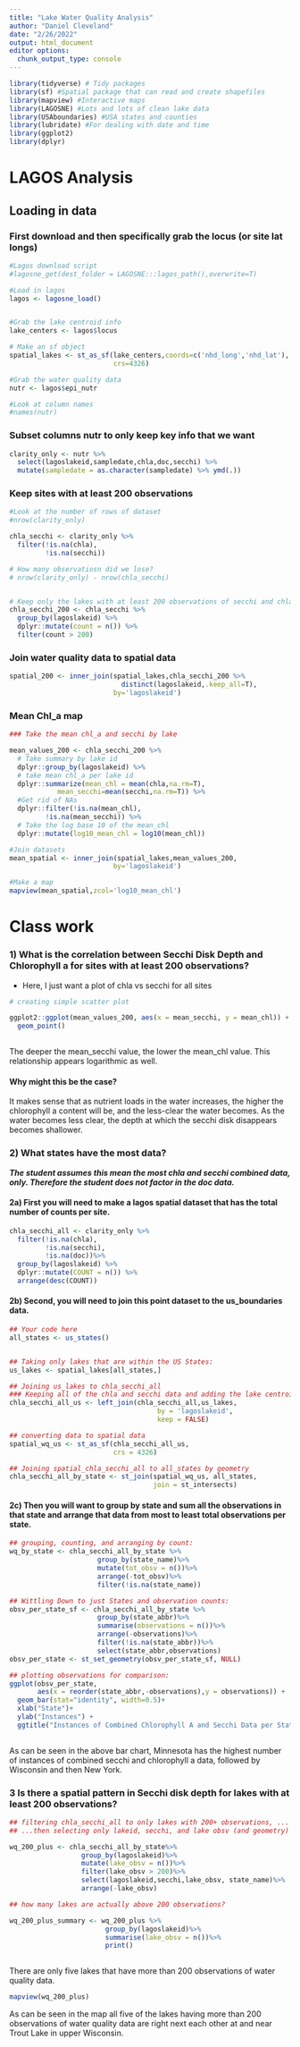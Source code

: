 ```yaml
---
title: "Lake Water Quality Analysis"
author: "Daniel Cleveland"
date: "2/26/2022"
output: html_document
editor options: 
  chunk_output_type: console
---
```



```r
library(tidyverse) # Tidy packages
library(sf) #Spatial package that can read and create shapefiles 
library(mapview) #Interactive maps
library(LAGOSNE) #Lots and lots of clean lake data
library(USAboundaries) #USA states and counties
library(lubridate) #For dealing with date and time
library(ggplot2)
library(dplyr)
```


# LAGOS Analysis


## Loading in data


### First download and then specifically grab the locus (or site lat longs)
```r
#Lagos download script
#lagosne_get(dest_folder = LAGOSNE:::lagos_path(),overwrite=T)

#Load in lagos
lagos <- lagosne_load()


#Grab the lake centroid info
lake_centers <- lagos$locus

# Make an sf object 
spatial_lakes <- st_as_sf(lake_centers,coords=c('nhd_long','nhd_lat'),
                          crs=4326)

#Grab the water quality data
nutr <- lagos$epi_nutr

#Look at column names
#names(nutr)
```

### Subset columns nutr to only keep key info that we want


```r
clarity_only <- nutr %>%
  select(lagoslakeid,sampledate,chla,doc,secchi) %>%
  mutate(sampledate = as.character(sampledate) %>% ymd(.))

```


### Keep sites with at least 200 observations 

```r

#Look at the number of rows of dataset
#nrow(clarity_only)

chla_secchi <- clarity_only %>%
  filter(!is.na(chla),
         !is.na(secchi))

# How many observatiosn did we lose?
# nrow(clarity_only) - nrow(chla_secchi)


# Keep only the lakes with at least 200 observations of secchi and chla
chla_secchi_200 <- chla_secchi %>%
  group_by(lagoslakeid) %>% 
  dplyr::mutate(count = n()) %>%
  filter(count > 200)


```


### Join water quality data to spatial data

```r
spatial_200 <- inner_join(spatial_lakes,chla_secchi_200 %>%
                            distinct(lagoslakeid,.keep_all=T),
                          by='lagoslakeid')


```

### Mean Chl_a map

```r
### Take the mean chl_a and secchi by lake

mean_values_200 <- chla_secchi_200 %>%
  # Take summary by lake id
  dplyr::group_by(lagoslakeid) %>%
  # take mean chl_a per lake id
  dplyr::summarize(mean_chl = mean(chla,na.rm=T),
            mean_secchi=mean(secchi,na.rm=T)) %>%
  #Get rid of NAs
  dplyr::filter(!is.na(mean_chl),
         !is.na(mean_secchi)) %>%
  # Take the log base 10 of the mean_chl
  dplyr::mutate(log10_mean_chl = log10(mean_chl))

#Join datasets
mean_spatial <- inner_join(spatial_lakes,mean_values_200,
                          by='lagoslakeid') 

#Make a map
mapview(mean_spatial,zcol='log10_mean_chl')
```


# Class work

### 1) What is the correlation between Secchi Disk Depth and Chlorophyll a for sites with at least 200 observations?

- Here, I just want a plot of chla vs secchi for all sites 

```r
# creating simple scatter plot

ggplot2::ggplot(mean_values_200, aes(x = mean_secchi, y = mean_chl)) +
  geom_point()
  
```

The deeper the mean_secchi value, the lower the mean_chl value.  This relationship appears logarithmic as well.


#### Why might this be the case? 

It makes sense that as nutrient loads in the water increases, the higher the chlorophyll a content will be, and the less-clear the water becomes.  As the water becomes less clear, the depth at which the secchi disk disappears becomes shallower.   


### 2) What states have the most data? 
***The student assumes this mean the most chla and secchi combined data, only.  Therefore the student does not factor in the doc data.***

#### 2a) First you will need to make a lagos spatial dataset that has the total number of counts per site.

```r

chla_secchi_all <- clarity_only %>%
  filter(!is.na(chla),
         !is.na(secchi),
         !is.na(doc))%>%
  group_by(lagoslakeid) %>% 
  dplyr::mutate(COUNT = n()) %>%
  arrange(desc(COUNT))

```


#### 2b) Second, you will need to join this point dataset to the us_boundaries data. 

```r
## Your code here
all_states <- us_states()


## Taking only lakes that are within the US States:
us_lakes <- spatial_lakes[all_states,]

## Joining us_lakes to chla_secchi_all
### Keeping all of the chla and secchi data and adding the lake centroid to each lagoslakeid observation:
chla_secchi_all_us <- left_join(chla_secchi_all,us_lakes,
                                     by = 'lagoslakeid',
                                     keep = FALSE)
```


```r
## converting data to spatial data
spatial_wq_us <- st_as_sf(chla_secchi_all_us,
                          crs = 4326)

```


```r
## Joining spatial_chla_secchi_all to all_states by geometry
chla_secchi_all_by_state <- st_join(spatial_wq_us, all_states,
                                    join = st_intersects)

```


#### 2c) Then you will want to group by state and sum all the observations in that state and arrange that data from most to least total observations per state. 

```r
## grouping, counting, and arranging by count:
wq_by_state <- chla_secchi_all_by_state %>%
                      group_by(state_name)%>%
                      mutate(tot_obsv = n())%>%
                      arrange(-tot_obsv)%>%
                      filter(!is.na(state_name))  

## Wittling Down to just States and observation counts:
obsv_per_state_sf <- chla_secchi_all_by_state %>%
                      group_by(state_abbr)%>%
                      summarise(observations = n())%>%
                      arrange(-observations)%>%
                      filter(!is.na(state_abbr))%>%
                      select(state_abbr,observations)
obsv_per_state <- st_set_geometry(obsv_per_state_sf, NULL)
```


```r
## plotting observations for comparison:
ggplot(obsv_per_state, 
       aes(x = reorder(state_abbr,-observations),y = observations)) +
  geom_bar(stat="identity", width=0.5)+
  xlab("State")+
  ylab("Instances") +
  ggtitle("Instances of Combined Chlorophyll A and Secchi Data per State")
  
```


As can be seen in the above bar chart, Minnesota has the highest number of instances of combined secchi and chlorophyll a data, followed by Wisconsin and then New York.



### 3 Is there a spatial pattern in Secchi disk depth for lakes with at least 200 observations?

```r
## filtering chla_secchi_all to only lakes with 200+ observations, ... 
## ...then selecting only lakeid, secchi, and lake obsv (and geometry) columns

wq_200_plus <- chla_secchi_all_by_state%>%
                  group_by(lagoslakeid)%>%
                  mutate(lake_obsv = n())%>%
                  filter(lake_obsv > 200)%>%
                  select(lagoslakeid,secchi,lake_obsv, state_name)%>%
                  arrange(-lake_obsv)

```

```r
## how many lakes are actually above 200 observations?

wq_200_plus_summary <- wq_200_plus %>%
                        group_by(lagoslakeid)%>%
                        summarise(lake_obsv = n())%>%
                        print()
      
```

There are only five lakes that have more than 200 observations of water quality data.

```r
mapview(wq_200_plus)
```

As can be seen in the map all five of the lakes having more than 200 observations of water quality data are right next each other at and near Trout Lake in upper Wisconsin.















